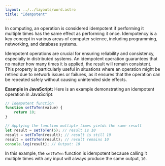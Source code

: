 ```yaml
---
layout: ../../layouts/word.astro
title: "Idempotent"
---
```

In computing, an operation is considered idempotent if performing it multiple times has the same effect as performing it once. Idempotency is a key concept in various areas of computer science, including programming, networking, and database systems.

Idempotent operations are crucial for ensuring reliability and consistency, especially in distributed systems. An idempotent operation guarantees that no matter how many times it is applied, the result will remain consistent. This property is particularly useful in situations where an operation might be retried due to network issues or failures, as it ensures that the operation can be repeated safely without causing unintended side effects.

**Example in JavaScript:**
Here is an example demonstrating an idempotent operation in JavaScript:

```javascript
// Idempotent function
function setToTen(value) {
    return 10;
}

// Applying the function multiple times yields the same result
let result = setToTen(5); // result is 10
result = setToTen(result); // result is still 10
result = setToTen(result); // result remains 10
console.log(result); // Output: 10
```

In this example, the `setToTen` function is idempotent because calling it multiple times with any input will always produce the same output, `10`.